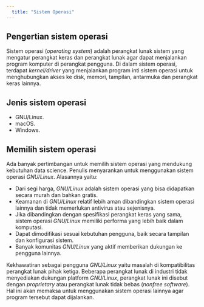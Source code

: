 ```yaml
---
  title: "Sistem Operasi"
---
```


## Pengertian sistem operasi

Sistem operasi (*operating system*) adalah perangkat lunak sistem yang mengatur perangkat keras dan perangkat lunak agar dapat menjalankan program komputer di perangkat pengguna. Di dalam sistem operasi, terdapat *kernel/driver* yang menjalankan program inti sistem operasi untuk menghubungkan akses ke disk, memori, tampilan, antarmuka dan perangkat keras lainnya.

## Jenis sistem operasi

* GNU/Linux.
* macOS.
* Windows.

## Memilih sistem operasi

Ada banyak pertimbangan untuk memilih sistem operasi yang mendukung kebutuhan data science. Penulis menyarankan untuk menggunakan sistem operasi *GNU/Linux*. Alasannya yaitu:

* Dari segi harga, *GNU/Linux* adalah sistem operasi yang bisa didapatkan secara murah dan bahkan gratis. 
* Keamanan di *GNU/Linux* relatif lebih aman dibandingkan sistem operasi lainnya dan tidak memerlukan antivirus atau sejenisnya.
* Jika dibandingkan dengan spesifikasi perangkat keras yang sama, sistem operasi *GNU/Linux* memiliki performa yang lebih baik dalam komputasi.
* Dapat dimodifikasi sesuai kebutuhan pengguna, baik secara tampilan dan konfigurasi sistem.
* Banyak komunitas *GNU/Linux* yang aktif memberikan dukungan ke pengguna lainnya.

Kekhawatiran sebagai pengguna *GNU/Linux* yaitu masalah di kompatibilitas perangkat lunak pihak ketiga. Beberapa perangkat lunak di industri tidak menyediakan dukungan platform *GNU/Linux*, perangkat lunak ini disebut dengan *proprietary* atau perangkat lunak tidak bebas (*nonfree software*). Hal ini akan memaksa untuk menggunakan sistem operasi lainnya agar program tersebut dapat dijalankan.
